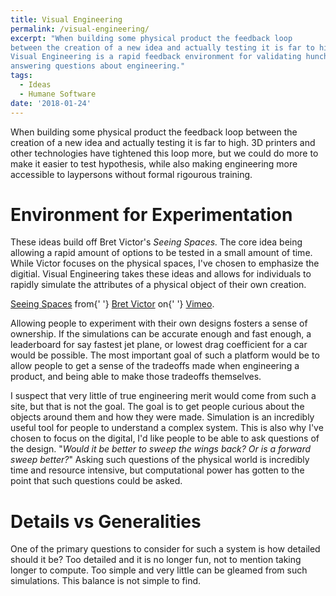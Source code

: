 ```yaml
---
title: Visual Engineering
permalink: /visual-engineering/
excerpt: "When building some physical product the feedback loop
between the creation of a new idea and actually testing it is far to high.
Visual Engineering is a rapid feedback environment for validating hunches and
answering questions about engineering."
tags:
  - Ideas
  - Humane Software
date: '2018-01-24'
---
```


When building some physical product the feedback loop between the creation of a new idea and actually testing it is far to high. 3D printers and other technologies have tightened this loop more, but we could do more to make it easier to test hypothesis, while also making engineering more accessible to laypersons without formal rigourous training.

# Environment for Experimentation

These ideas build off Bret Victor's _Seeing Spaces._ The core idea being allowing a rapid amount of options to be tested in a small amount of time. While Victor focuses on the physical spaces, I've chosen to emphasize the digitial. Visual Engineering takes these ideas and allows for individuals to rapidly simulate the attributes of a physical object of their own creation.

<ReactPlayer url="https://vimeo.com/97903574" width="100%" height="300px" />

<p class="tc gray i">
  <a href="https://vimeo.com/97903574">Seeing Spaces</a> from{' '}
  <a href="https://vimeo.com/worrydream">Bret Victor</a> on{' '}
  <a href="https://vimeo.com">Vimeo</a>.
</p>

Allowing people to experiment with their own designs fosters a sense of ownership. If the simulations can be accurate enough and fast enough, a leaderboard for say fastest jet plane, or lowest drag coefficient for a car would be possible. The most important goal of such a platform would be to allow people to get a sense of the tradeoffs made when engineering a product, and being able to make those tradeoffs themselves.

I suspect that very little of true engineering merit would come from such a site, but that is not the goal. The goal is to get people curious about the objects around them and how they were made. Simulation is an incredibly useful tool for people to understand a complex system. This is also why I've chosen to focus on the digital, I'd like people to be able to ask questions of the design. "_Would it be better to sweep the wings back? Or is a forward sweep better?_" Asking such questions of the physical world is incredibly time and resource intensive, but computational power has gotten to the point that such questions could be asked.

# Details vs Generalities

One of the primary questions to consider for such a system is how detailed should it be? Too detailed and it is no longer fun, not to mention taking longer to compute. Too simple and very little can be gleamed from such simulations. This balance is not simple to find.
